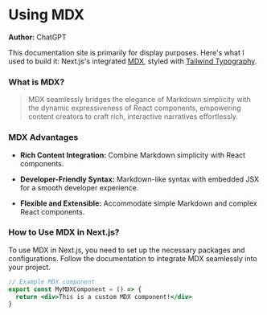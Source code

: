 # Using MDX

**Author:** ChatGPT

This documentation site is primarily for display purposes. Here's what I used to build it: Next.js's integrated [MDX](https://nextjs.org/docs/pages/building-your-application/configuring/mdx), styled with [Tailwind Typography](https://tailwindcss.com/docs/typography-plugin#basic-usage).

### What is MDX?

> MDX seamlessly bridges the elegance of Markdown simplicity with the dynamic expressiveness of React components, empowering content creators to craft rich, interactive narratives effortlessly.

### MDX Advantages

- **Rich Content Integration:**
  Combine Markdown simplicity with React components.

- **Developer-Friendly Syntax:**
  Markdown-like syntax with embedded JSX for a smooth developer experience.

- **Flexible and Extensible:**
  Accommodate simple Markdown and complex React components.

### How to Use MDX in Next.js?

To use MDX in Next.js, you need to set up the necessary packages and configurations. Follow the documentation to integrate MDX seamlessly into your project.

```jsx
// Example MDX component
export const MyMDXComponent = () => {
  return <div>This is a custom MDX component!</div>
}
```
